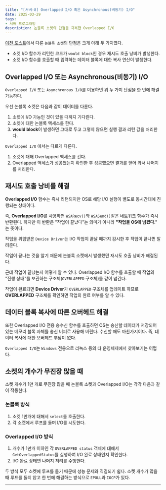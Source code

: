 ```yaml
---
title: "[서버-8] Overlapped I/O 혹은 Asynchronous(비동기) I/O"
date: 2025-03-29
tags:
- 서버 프로그래밍
description: 논블록 소켓의 단점을 극복한 Overlapped I/O
---
```


[이전 포스트](https://jeongje.vercel.app/blog/post-44)에서 다룬 `논블록 소켓`의 단점은 크게 아래 두 가지였다.
- 소켓 I/O 함수가 리턴한 코드가 `would block`인 경우 재시도 호출 낭비가 발생한다.
- 소켓 I/O 함수를 호출할 때 입력하는 데이터 블록에 대한 복사 연산이 발생한다.

## Overlapped I/O 또는 Asynchronous(비동기) I/O
`Overlapped I/O` 또는 `Asynchronous I/O`를 이용하면 위 두 가지 단점을 한 번에 해결 가능하다.

우선 논블록 소켓은 다음과 같이 데이터를 다룬다.
1. 소켓에 I/O 가능인 것이 있을 때까지 기다린다.
2. 소켓에 대한 논블록 액세스를 한다.
3. **would block**이 발생하면 그대로 두고 그렇지 않으면 실행 결과 리턴 값을 처리한다.

`Overlapped I/O` 에서는 다르게 다룬다.
1. 소켓에 대해 Overlapped 액세스를 건다.
2. Overlapped 액세스가 성공했는지 확인한 후 성공했으면 결과를 얻어 와서 나머지를 처리한다.

## 재시도 호출 낭비를 해결
**Overlapped I/O** 함수는 즉시 리턴되지만 OS로 해당 I/O 실행이 별도로 동시간대에 진행되는 상태이다.

즉, **Overlapped  I/O**를 사용하면 `WSARecv()`와 `WSASend()`같은 네트워크 함수가 즉시 반환된다. 하지만 이 반환은 "작업이 끝났다"는 의미가 아니라 **"작업을 OS에 넘겼다."** 는 뜻이다.

작업을 위임받은 `Device Driver`는 I/O 작업이 끝날 때까지 감시한 후 작업이 끝나면 알려준다.

작업이 끝나는 것을 알기 때문에 논블록 소켓에서 발생했던 재시도 호출 낭비가 해결된다.

근데 작업이 끝났는지 어떻게 알 수 있나. Overlapped I/O 함수를 호출할 때 작업의 "진행 상태"를 보관하는 구조체(`OVERLAPPED` 구조체)를 같이 넘긴다.

작업이 완료되면 **Device Driver**가 `OVERLAPPED` 구조체를 업데이트 하므로 **OVERLAPPED** 구조체를 확인하면 작업의 완료 여부를 알 수 있다.



## 데이터 블록 복사에 따른 오버헤드 해결
또한 Overlapped I/O 전용 송수신 함수를 호출하면 OS는 송신할 데이터가 저장되어 있는 메모리 블록 자체를 송신 버퍼로 사용해 버린다.
수신할 때도 마찬가지이다. 즉, 데이터 복사에 대한 오버헤드 부담이 없다.

`Overlapped I/O`는 `Windows` 전용으로 리눅스 등의 타 운영체제에서 찾아보기는 어렵다.

## 소켓의 개수가 무진장 많을 때

소켓 개수가 1만 개로 무진장 많을 때 논블록 소켓과 Overlapped I/O는 각각 다음과 같이 작동한다.

### 논블록 방식
1. 소켓 1만개에 대해서 `select`를 호출한다.
2. 각 소켓에서 루프를 돌며 I/O를 시도한다.

### Overlapped I/O 방식
1. 개수가 1만개 이하인 각 `OVERLAPPED status` 객체에 대해서 `GetOverlappedStatus`를 실행하여 I/O 완료 상태인지 확인한다.
2. I/O 완료 상태면 나머지 처리를 수행한다.

두 방식 모두 소켓에 루프를 돌기 때문에 성능 문제와 직결되기 쉽다. 소켓 개수가 많을 때 루프를 돌지 않고 한 번에 해결하는 방식으로 `EPOLL`과 `IOCP`가 있다.

***



